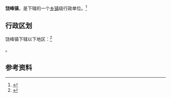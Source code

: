 {{中国乡级行政区|61/09/22/101/000}}

'''饶峰镇'''，是{{PRC admin/fullname|61/09/22/101/000|3}}下辖的一个[[乡镇|乡镇]]级行政单位。<ref>{{PRC admin/ref sgc|{{PRC admin/parent|61/09/22/101/000}}}}</ref>

== 行政区划 ==

饶峰镇下辖以下地区：<ref>{{PRC admin/ref sgc|61/09/22/101/000}}</ref>

{{PRC admin/children|61/09/22/101/000}}。

== 参考资料 ==

{{reflist}}

{{行政区划小作品}}
{{PRC admin/navcat|61/09/22/101/000}}